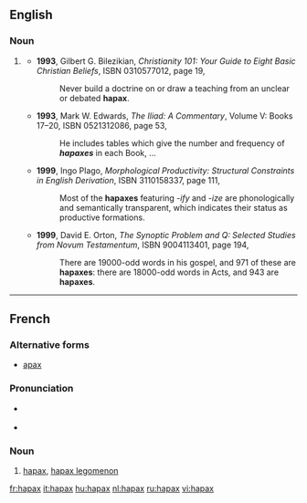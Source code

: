 ==English==

===Noun===
{{en-noun|es}}

# {{informal}} {{abbreviation of|[[hapax legomenon]]}}
#* '''1993''', Gilbert G. Bilezikian, ''Christianity 101: Your Guide to Eight Basic Christian Beliefs'', ISBN 0310577012, page 19,
#*: Never build a doctrine on or draw a teaching from an unclear or debated '''hapax'''.
#* '''1993''', Mark W. Edwards, ''The Iliad: A Commentary'', Volume V: Books 17–20, ISBN 0521312086, page 53,
#*: He includes tables which give the number and frequency of '''''hapaxes''''' in each Book, ...
#* '''1999''', Ingo Plago, ''Morphological Productivity: Structural Constraints in English Derivation'', ISBN 3110158337, page 111,
#*: Most of the '''hapaxes''' featuring ''-ify'' and ''-ize'' are phonologically and semantically transparent, which indicates their status as productive formations.
#* '''1999''', David E. Orton, ''The Synoptic Problem and Q: Selected Studies from Novum Testamentum'', ISBN 9004113401, page 194,
#*: There are 19000-odd words in his gospel, and 971 of these are '''hapaxes''': there are 18000-odd words in Acts, and 943 are '''hapaxes'''.

----

==French==

===Alternative forms===
* [[apax]] {{qualifier|rare}}

===Pronunciation===
* {{muteh}} {{IPA|/a.paks/|lang=fr}}
* {{rhymes|aks|lang=fr}}

===Noun===
{{fr-noun|m|pl=hapax}}

# {{linguistics|lang=fr}} [[#English|hapax]], [[hapax legomenon]]

[[fr:hapax]]
[[it:hapax]]
[[hu:hapax]]
[[nl:hapax]]
[[ru:hapax]]
[[vi:hapax]]